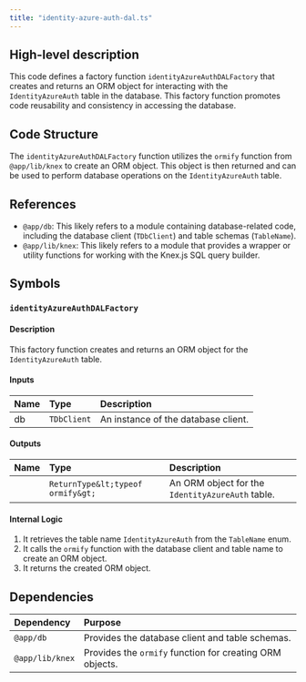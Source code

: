 ```yaml
---
title: "identity-azure-auth-dal.ts"
---
```


## High-level description
This code defines a factory function `identityAzureAuthDALFactory` that creates and returns an ORM object for interacting with the `IdentityAzureAuth` table in the database. This factory function promotes code reusability and consistency in accessing the database.

## Code Structure
The `identityAzureAuthDALFactory` function utilizes the `ormify` function from `@app/lib/knex` to create an ORM object. This object is then returned and can be used to perform database operations on the `IdentityAzureAuth` table.

## References
- `@app/db`: This likely refers to a module containing database-related code, including the database client (`TDbClient`) and table schemas (`TableName`).
- `@app/lib/knex`: This likely refers to a module that provides a wrapper or utility functions for working with the Knex.js SQL query builder.

## Symbols

### `identityAzureAuthDALFactory`
#### Description
This factory function creates and returns an ORM object for the `IdentityAzureAuth` table.

#### Inputs
| Name | Type | Description |
|:-----|:-----|:------------|
| db | `TDbClient` | An instance of the database client. |

#### Outputs
| Name | Type | Description |
|:-----|:-----|:------------|
|  | `ReturnType&lt;typeof ormify&gt;` | An ORM object for the `IdentityAzureAuth` table. |

#### Internal Logic
1. It retrieves the table name `IdentityAzureAuth` from the `TableName` enum.
2. It calls the `ormify` function with the database client and table name to create an ORM object.
3. It returns the created ORM object.

## Dependencies
| Dependency | Purpose |
|:-----------|:--------|
| `@app/db` | Provides the database client and table schemas. |
| `@app/lib/knex` | Provides the `ormify` function for creating ORM objects. | 
